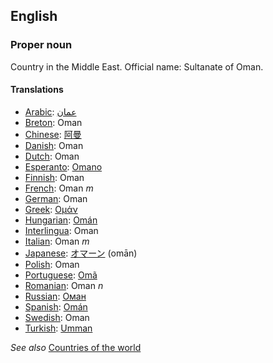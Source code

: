 ==English==

===Proper noun===

Country in the Middle East. Official name: Sultanate of Oman.

====Translations====
*[[Arabic]]: [[عمان]]
*[[Breton]]: Oman
*[[Chinese]]: [[阿曼]]
*[[Danish]]: Oman
*[[Dutch]]: Oman
*[[Esperanto]]: [[Omano]]
*[[Finnish]]: Oman
*[[French]]: Oman ''m''
*[[German]]: Oman
*[[Greek]]: [[Ομάν]]
*[[Hungarian]]: [[Omán]]
*[[Interlingua]]: Oman
*[[Italian]]: Oman ''m''
*[[Japanese]]: [[オマーン]] (omān)
*[[Polish]]: Oman
*[[Portuguese]]: [[Omã]]
*[[Romanian]]: Oman ''n''
*[[Russian]]: [[Оман]]
*[[Spanish]]: [[Omán]]
*[[Swedish]]: Oman
*[[Turkish]]: [[Umman]]

''See also'' [[Countries of the world]]
